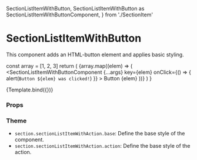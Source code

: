   SectionListItemWithButton,
  SectionListItemWithButton as SectionListItemWithButtonComponent,
} from './SectionItem'

<Meta
  title="Components/Section/SectionListItemWithButton"
  component={SectionListItemWithButton}
/>

# SectionListItemWithButton

This component adds an HTML-button element and applies basic styling.

  const array = [1, 2, 3]
  return (
    <SectionContentList>
      {array.map((elem) => (
        <SectionListItemWithButtonComponent
          {...args}
          key={elem}
          onClick={() => {
            alert(`Button ${elem} was clicked!`)
          }}
        >
          Button {elem}
        </SectionListItemWithButtonComponent>
      ))}
    </SectionContentList>
  )
}

<Canvas>
  <Story name="Default">{Template.bind({})}</Story>
</Canvas>

### Props

<ArgsTable story="Default" />

### Theme

- `section.sectionListItemWithAction.base`: Define the base style of the component.
- `section.sectionListItemWithAction.action`: Define the base style of the action.
